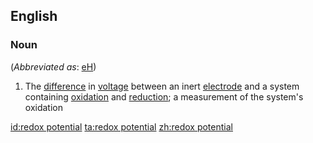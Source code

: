 ==English==

===Noun===
{{en-noun|sg=[[redox]] [[potential]]}} (''Abbreviated as'': [[eH]])

#{{chemistry}} The [[difference]] in [[voltage]] between an inert [[electrode]] and a system containing [[oxidation]] and [[reduction]]; a measurement of the system's oxidation

[[id:redox potential]]
[[ta:redox potential]]
[[zh:redox potential]]